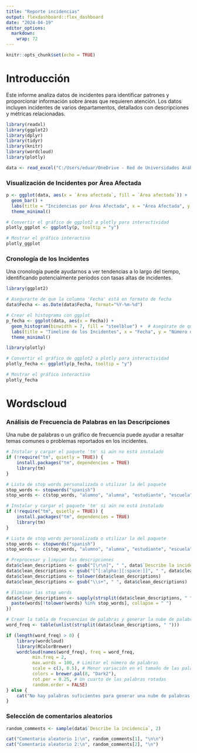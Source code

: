 ---
title: "Reporte incidencias"
output: flexdashboard::flex_dashboard
date: "2024-04-19"
editor_options: 
  markdown: 
    wrap: 72
---

```{r setup, include=FALSE}
knitr::opts_chunk$set(echo = TRUE)
```

# Introducción {data-icon="fa-signal"}

Este informe analiza datos de incidentes para identificar patrones y
proporcionar información sobre áreas que requieren atención. Los datos
incluyen incidentes de varios departamentos, detallados con
descripciones y métricas relacionadas.

```{r echo=FALSE}
library(readxl)
library(ggplot2)
library(dplyr)
library(tidyr)
library(knitr)
library(wordcloud)
library(plotly)
```

```{r echo=FALSE}
data <- read_excel("C:/Users/eduar/OneDrive - Red de Universidades Anáhuac/Operaciones Licenciatruas/Reportes diarios/Incidencias_AP_1713485357.xlsx")
```

### **Visualización de Incidentes por Área Afectada**

```{r echo=FALSE}
p <- ggplot(data, aes(x = `Área afectada`, fill = `Área afectada`)) +
  geom_bar() +
  labs(title = "Incidencias por Área Afectada", x = "Área Afectada", y = "Número de Incidencias") +
  theme_minimal()

# Convertir el gráfico de ggplot2 a plotly para interactividad
plotly_ggplot <- ggplotly(p, tooltip = "y")

# Mostrar el gráfico interactivo
plotly_ggplot

```

### **Cronología de los Incidentes**

Una cronología puede ayudarnos a ver tendencias a lo largo del tiempo,
identificando potencialmente períodos con tasas altas de incidentes.

```{r echo=FALSE}
library(ggplot2)

# Asegurarte de que la columna 'Fecha' está en formato de fecha
data$Fecha <- as.Date(data$Fecha, format="%Y-%m-%d")

# Crear el histograma con ggplot
p_fecha <- ggplot(data, aes(x = Fecha)) +
  geom_histogram(binwidth = 7, fill = "steelblue") +  # Asegúrate de que binwidth está en geom_histogram
  labs(title = "Timeline de los Incidentes", x = "Fecha", y = "Número de Incidentes") +
  theme_minimal()

```

```{r  echo=FALSE}
library(plotly)

# Convertir el gráfico de ggplot2 a plotly para interactividad
plotly_fecha <- ggplotly(p_fecha, tooltip = "y")

# Mostrar el gráfico interactivo
plotly_fecha

```

# Wordscloud {data-icon="fa-cloud"}

### **Análisis de Frecuencia de Palabras en las Descripciones**

Una nube de palabras o un gráfico de frecuencia puede ayudar a resaltar
temas comunes o problemas reportados en los incidentes.

```{r echo=FALSE}
# Instalar y cargar el paquete 'tm' si aún no está instalado
if (!require("tm", quietly = TRUE)) {
    install.packages("tm", dependencies = TRUE)
    library(tm)
}

# Lista de stop words personalizada o utilizar la del paquete
stop_words <- stopwords("spanish")
stop_words <- c(stop_words, "alumno", "alumna", "estudiante", "escuela", "universidad","sé","no","acción","tema","hizo","aún","cc","enero","abril") # Agregar más palabras específicas si es necesario

```

```{r echo=FALSE}
# Instalar y cargar el paquete 'tm' si aún no está instalado
if (!require("tm", quietly = TRUE)) {
    install.packages("tm", dependencies = TRUE)
    library(tm)
}

# Lista de stop words personalizada o utilizar la del paquete
stop_words <- stopwords("spanish")
stop_words <- c(stop_words, "alumno", "alumna", "estudiante", "escuela", "universidad","sé","no","acción","tema","hizo","aún","cc","enero","abril") # Agregar más palabras específicas si es necesario


```

```{r  echo=FALSE}
# Preprocesar y limpiar las descripciones
data$clean_descriptions <- gsub("[\r\n]", " ", data$`Describe la incidencia`)
data$clean_descriptions <- gsub("[^[:alpha:][:space:]]", " ", data$clean_descriptions)
data$clean_descriptions <- tolower(data$clean_descriptions)
data$clean_descriptions <- gsub("\\s+", " ", data$clean_descriptions)

# Eliminar las stop words
data$clean_descriptions <- sapply(strsplit(data$clean_descriptions, " "), function(words) {
  paste(words[!tolower(words) %in% stop_words], collapse = " ")
})

# Crear la tabla de frecuencias de palabras y generar la nube de palabras
word_freq <- table(unlist(strsplit(data$clean_descriptions, " ")))

if (length(word_freq) > 0) {
    library(wordcloud)
    library(RColorBrewer)
    wordcloud(names(word_freq), freq = word_freq,
          min.freq = 2, 
          max.words = 100, # Limitar el número de palabras
          scale = c(3, 0.5), # Menor variación en el tamaño de las palabras
          colors = brewer.pal(8, "Dark2"),
          rot.per = 0.25, # Un cuarto de las palabras rotadas
          random.order = FALSE)
} else {
    cat("No hay palabras suficientes para generar una nube de palabras.")
}

```

### **Selección de comentarios aleatorios**

```{r  echo=FALSE}
random_comments <- sample(data$`Describe la incidencia`, 2)

```

```{r  echo=FALSE}
cat("Comentario aleatorio 1:\n", random_comments[1], "\n\n")
cat("Comentario aleatorio 2:\n", random_comments[2], "\n")
```
